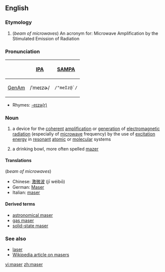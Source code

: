 ==English==

===Etymology===
# (''beam of microwaves'') An acronym for: Microwave Amplification by the Stimulated Emission of Radiation

===Pronunciation===
{| border=1 cellpadding=5
! !! [[w:IPA|IPA]] !! [[w:SAMPA|SAMPA]]
|-
! [[GenAm]]
| /ˈmeɪzɚ/ || <tt>/"meIz@`/</tt>
|}
*Rhymes: [[Rhymes:English:-eɪzə(r)|-eɪzə(r)]]

===Noun===
{{en-noun-reg}}

#{{physics}} a device for the [[coherent]] [[amplification]] or [[generation]] of [[electromagnetic radiation]] (especially of [[microwave]] frequency) by the use of [[excitation energy]] in [[resonant]] [[atomic]] or [[molecular]] systems
# {{obsolete}} a drinking bowl, more often spelled [[mazer]]

====Translations====
(''beam of microwaves'')
*Chinese: [[激微波]] (jī wéibō)
*German: [[Maser]] {{m}}
*Italian: [[maser]] {{m}}

====Derived terms====
*[[astronomical maser]]
*[[gas maser]]
*[[solid-state maser]]

===See also===
*[[laser]]
*[[w:Maser|Wikipedia article on masers]]

[[vi:maser]]
[[zh:maser]]